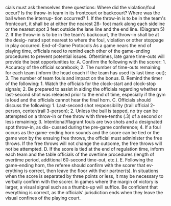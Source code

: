 cials must ask themselves three questions: Where did the violation/foul occur? Is the throw-in team in its frontcourt or backcourt? Where was the ball when the interrup- tion occurred? 1. If the throw-in is to be in the team's frontcourt, it shall be at either the nearest 28- foot mark along each sideline or the nearest spot 3 feet outside the lane line and the end line. (Diagram 5) 2. If the throw-in is to be in the team's backcourt, the throw-in shall be at the desig- nated spot nearest to where the foul, violation or other stoppage in play occurred. End-of-Game Protocols As a game nears the end of playing time, officials need to remind each other of the game-ending procedures to prevent potential issues. Oftentimes, late game time-outs will provide the best opportunities to: A. Confirm the following with the scorer: 1. Accuracy of the official scorebook; 2. The number of time-outs remaining for each team (inform the head coach if the team has used its last time-out); 3. The number of team fouls and impact on the bonus. B. Remind the timer of the following: 1. Watch the officials for the clock-start and clock-stop signals; 2. Be prepared to assist in aiding the officials regarding whether a last-second shot was released prior to the end of time, especially if the gym is loud and the officials cannot hear the final horn. C. Officials should discuss the following: 1. Last-second shot responsibility (trail official 2-person, center/trail 3-person); 2. Unless the ball is tapped, no try can be attempted on a throw-in or free throw with three-tenths (.3) of a second or less remaining; 3. Intentional/flagrant fouls are two shots and a designated spot throw-in, as dis- cussed during the pre-game conference; 4. If a foul occurs as the game-ending horn sounds and the score can be tied or the game won by the ensuing free throws, the official must administer the free throws. If the free throws will not change the outcome, the free throws will not be attempted. D. If the score is tied at the end of regulation time, inform each team and the table officials of the overtime procedures (length of overtime period, additional 60-second time-out, etc.). E. Following the game-ending horn, the referee should confirm with the scorer that ev- erything is correct, then leave the floor with their partner(s). In situations when the score is separated by three points or less, it may be necessary to verbally confirm with the scorer. In games where the margin of victory is larger, a visual signal such as a thumbs-up will suffice. Be confident that everything is correct, as the officials' jurisdiction ends when they leave the visual confines of the playing court.